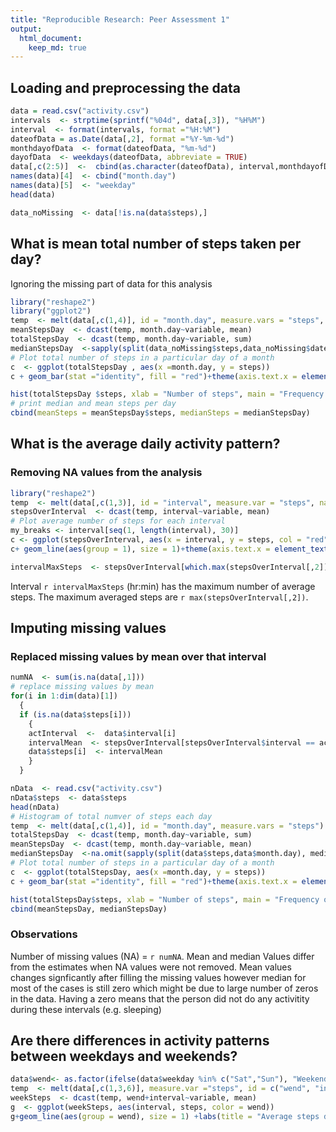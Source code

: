 ```yaml
---
title: "Reproducible Research: Peer Assessment 1"
output: 
  html_document:
    keep_md: true
---
```



## Loading and preprocessing the data
```r
data = read.csv("activity.csv")
intervals  <- strptime(sprintf("%04d", data[,3]), "%H%M")
interval  <- format(intervals, format ="%H:%M")
dateofData = as.Date(data[,2], format ="%Y-%m-%d")
monthdayofData  <- format(dateofData, "%m-%d")
dayofData  <- weekdays(dateofData, abbreviate = TRUE)
data[,c(2:5)]  <-  cbind(as.character(dateofData), interval,monthdayofData, dayofData)
names(data)[4]  <- cbind("month.day")
names(data)[5]  <- "weekday"
head(data)

data_noMissing  <- data[!is.na(data$steps),]
```

## What is mean total number of steps taken per day?
Ignoring the missing part of data for this analysis
```r
library("reshape2")
library("ggplot2")
temp  <- melt(data[,c(1,4)], id = "month.day", measure.vars = "steps", na.rm = TRUE)
meanStepsDay  <- dcast(temp, month.day~variable, mean)
totalStepsDay  <- dcast(temp, month.day~variable, sum)
medianStepsDay  <-sapply(split(data_noMissing$steps,data_noMissing$date), median)
# Plot total number of steps in a particular day of a month
c  <- ggplot(totalStepsDay , aes(x =month.day, y = steps))
c + geom_bar(stat ="identity", fill = "red")+theme(axis.text.x = element_text(angle = 90, hjust = 1)) + labs(title = "Total steps per day")

hist(totalStepsDay $steps, xlab = "Number of steps", main = "Frequency of total no of steps each day")
# print median and mean steps per day
cbind(meanSteps = meanStepsDay$steps, medianSteps = medianStepsDay)
```
## What is the average daily activity pattern?
### Removing NA values from the analysis
```r
library("reshape2")
temp  <- melt(data[,c(1,3)], id = "interval", measure.var = "steps", na.rm = TRUE)
stepsOverInterval  <- dcast(temp, interval~variable, mean)
# Plot average number of steps for each interval
my_breaks <- interval[seq(1, length(interval), 30)]
c <- ggplot(stepsOverInterval, aes(x = interval, y = steps, col = "red")) 
c+ geom_line(aes(group = 1), size = 1)+theme(axis.text.x = element_text(angle = 90, hjust = 1.5, size = 15, face = "bold"))+ labs(title = "Average number of steps over each 5 min interval")+scale_colour_manual(values=c("red"),labels=c("Average_Activity"))+labs(colour = "steps")+scale_x_discrete(breaks=my_breaks) +theme(axis.text.y = element_text(size = 15, face="bold"))

intervalMaxSteps  <- stepsOverInterval[which.max(stepsOverInterval[,2]),1]
```
Interval `r intervalMaxSteps` (hr:min) has the maximum number of average steps. The maximum averaged steps are `r max(stepsOverInterval[,2])`.

## Imputing missing values
### Replaced missing values by mean over that interval
```r
numNA  <- sum(is.na(data[,1]))
# replace missing values by mean
for(i in 1:dim(data)[1])
  {
  if (is.na(data$steps[i]))
    {
    actInterval  <-  data$interval[i]
    intervalMean  <- stepsOverInterval[stepsOverInterval$interval == actInterval,2]
    data$steps[i]  <- intervalMean
    }
  }

nData  <- read.csv("activity.csv")
nData$steps  <- data$steps
head(nData)
# Histogram of total numver of steps each day
temp  <- melt(data[,c(1,4)], id = "month.day", measure.vars = "steps")
totalStepsDay  <- dcast(temp, month.day~variable, sum)
meanStepsDay  <- dcast(temp, month.day~variable, mean)
medianStepsDay  <-na.omit(sapply(split(data$steps,data$month.day), median))
# Plot total number of steps in a particular day of a month
c  <- ggplot(totalStepsDay, aes(x =month.day, y = steps))
c + geom_bar(stat ="identity", fill = "red")+theme(axis.text.x = element_text(angle = 90, hjust = 1)) + labs(title = "Total steps per day")

hist(totalStepsDay$steps, xlab = "Number of steps", main = "Frequency of total no of steps each day")
cbind(meanStepsDay, medianStepsDay)
```

### Observations
Number of missing values (NA) = `r numNA`.
Mean and median Values differ from the estimates when NA values were not removed. Mean values changes signficantly after filling the missing values however median for most of the cases is still zero which might be due to large number of zeros in the data. Having a zero means that the person did not do any activitity during these intervals (e.g. sleeping)

## Are there differences in activity patterns between weekdays and weekends?
```r
data$wend<- as.factor(ifelse(data$weekday %in% c("Sat","Sun"), "Weekend", "Weekday")) 
temp  <- melt(data[,c(1,3,6)], measure.var ="steps", id = c("wend", "interval"))
weekSteps  <- dcast(temp, wend+interval~variable, mean)
g  <- ggplot(weekSteps, aes(interval, steps, color = wend))
g+geom_line(aes(group = wend), size = 1) +labs(title = "Average steps during weekend and weekday")+theme(axis.text.x = element_text(angle = 90, hjust = 1, size = 15, face = "bold"))+facet_wrap( ~ wend, nrow = 2, ncol = 1)+scale_x_discrete(breaks=my_breaks)+theme(axis.text.y = element_text(size = 15, face="bold"))
```
